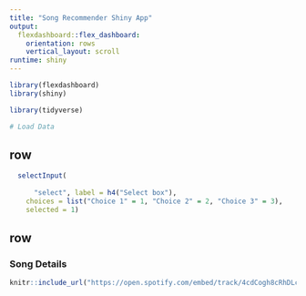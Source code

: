 ```yaml
---
title: "Song Recommender Shiny App"
output: 
  flexdashboard::flex_dashboard:
    orientation: rows
    vertical_layout: scroll
runtime: shiny
---
```


```r
library(flexdashboard)
library(shiny)

library(tidyverse)
```

```r
# Load Data
```

row {data-height=200}
--------------------------------------------------------------------------------

```r
  selectInput(
      
      "select", label = h4("Select box"), 
    choices = list("Choice 1" = 1, "Choice 2" = 2, "Choice 3" = 3), 
    selected = 1)
```

row {data-height=500}
--------------------------------------------------------------------------------

### Song Details

```r
knitr::include_url("https://open.spotify.com/embed/track/4cdCogh8cRhDLcPiHx6HXC", height = "80")
```

